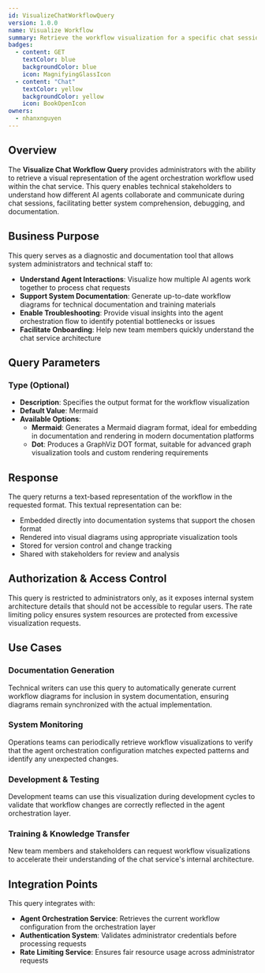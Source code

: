 ```yaml
---
id: VisualizeChatWorkflowQuery
version: 1.0.0
name: Visualize Workflow
summary: Retrieve the workflow visualization for a specific chat session
badges:
  - content: GET
    textColor: blue
    backgroundColor: blue
    icon: MagnifyingGlassIcon
  - content: "Chat"
    textColor: yellow
    backgroundColor: yellow
    icon: BookOpenIcon
owners:
  - nhanxnguyen
---
```


## Overview

The **Visualize Chat Workflow Query** provides administrators with the ability to retrieve a visual representation of the agent orchestration workflow used within the chat service. This query enables technical stakeholders to understand how different AI agents collaborate and communicate during chat sessions, facilitating better system comprehension, debugging, and documentation.

## Business Purpose

This query serves as a diagnostic and documentation tool that allows system administrators and technical staff to:

- **Understand Agent Interactions**: Visualize how multiple AI agents work together to process chat requests
- **Support System Documentation**: Generate up-to-date workflow diagrams for technical documentation and training materials
- **Enable Troubleshooting**: Provide visual insights into the agent orchestration flow to identify potential bottlenecks or issues
- **Facilitate Onboarding**: Help new team members quickly understand the chat service architecture

## Query Parameters

### Type (Optional)
- **Description**: Specifies the output format for the workflow visualization
- **Default Value**: Mermaid
- **Available Options**:
  - **Mermaid**: Generates a Mermaid diagram format, ideal for embedding in documentation and rendering in modern documentation platforms
  - **Dot**: Produces a GraphViz DOT format, suitable for advanced graph visualization tools and custom rendering requirements

## Response

The query returns a text-based representation of the workflow in the requested format. This textual representation can be:

- Embedded directly into documentation systems that support the chosen format
- Rendered into visual diagrams using appropriate visualization tools
- Stored for version control and change tracking
- Shared with stakeholders for review and analysis

## Authorization & Access Control

This query is restricted to administrators only, as it exposes internal system architecture details that should not be accessible to regular users. The rate limiting policy ensures system resources are protected from excessive visualization requests.

## Use Cases

### Documentation Generation
Technical writers can use this query to automatically generate current workflow diagrams for inclusion in system documentation, ensuring diagrams remain synchronized with the actual implementation.

### System Monitoring
Operations teams can periodically retrieve workflow visualizations to verify that the agent orchestration configuration matches expected patterns and identify any unexpected changes.

### Development & Testing
Development teams can use this visualization during development cycles to validate that workflow changes are correctly reflected in the agent orchestration layer.

### Training & Knowledge Transfer
New team members and stakeholders can request workflow visualizations to accelerate their understanding of the chat service's internal architecture.

## Integration Points

This query integrates with:
- **Agent Orchestration Service**: Retrieves the current workflow configuration from the orchestration layer
- **Authentication System**: Validates administrator credentials before processing requests
- **Rate Limiting Service**: Ensures fair resource usage across administrator requests
